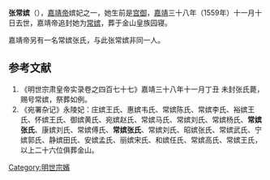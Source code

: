 {{東亞女性歷史人物
|名稱 =常嫔张氏
|身份 =明朝妃嫔
|位號= 宫御→嫔（追封）
|徽號= 常
|逝世年=1559年
|墳墓=北京金山
|夫=[[嘉靖帝|嘉靖帝]]
}}

'''张常嫔'''（{{bd|||1559年|}}），[[嘉靖帝|嘉靖帝]]嫔妃之一，她生前是[[庶妃|宫御]]，[[嘉靖|嘉靖]]三十八年（1559年）十一月十日去世，嘉靖帝追封她为[[常嫔|常嫔]]，葬于金山皇族园寝。

嘉靖帝另有一名常嫔张氏，与此张常嫔非同一人。

{{明世宗皇室}}

==参考文献==
#《明世宗肃皇帝实录卷之四百七十七》嘉靖三十八年十一月丁丑 未封张氏薨，赐号常嫔，祭葬如例。
#《宛署杂记》永陵妃：庄嫔王氏、惠嫔韦氏、常嫔陈氏、常嫔李氏、裕嫔王氏、怀嫔王氏、御嫔黄氏、宛嫔赵氏、常嫔马氏、常嫔刘氏、常嫔杨氏、'''常嫔张氏'''、康嫔刘氏、常嫔傅氏、'''常嫔张氏'''、常嫔刘氏、昭嫔张氏、常嫔武氏、宁嫔郭氏、静嫔田氏、安嫔孟氏、丽嫔宋氏、和嫔任氏、常嫔高氏、常嫔王氏，以上二十六位俱葬金山。

[[Category:明世宗嬪|Category:明世宗嬪]]